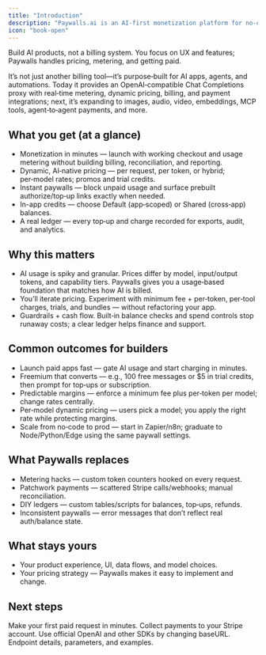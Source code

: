 ```yaml
---
title: "Introduction"
description: "Paywalls.ai is an AI‑first monetization platform for no‑code builders and developers alike."
icon: "book-open"
---
```


<Note>
  Build AI products, not a billing system. You focus on UX and features;
  Paywalls handles pricing, metering, and getting paid.
</Note>

It’s not just another billing tool—it’s purpose‑built for AI apps, agents, and automations. Today it provides an OpenAI‑compatible Chat Completions proxy with real‑time metering, dynamic pricing, billing, and payment integrations; next, it’s expanding to images, audio, video, embeddings, MCP tools, agent‑to‑agent payments, and more.

## What you get (at a glance)

- Monetization in minutes — launch with working checkout and usage metering without building billing, reconciliation, and reporting.
- Dynamic, AI‑native pricing — per request, per token, or hybrid; per‑model rates; promos and trial credits.
- Instant paywalls — block unpaid usage and surface prebuilt authorize/top‑up links exactly when needed.
- In-app credits — choose Default (app‑scoped) or Shared (cross‑app) balances.
- A real ledger — every top‑up and charge recorded for exports, audit, and analytics.

## Why this matters

- AI usage is spiky and granular. Prices differ by model, input/output tokens, and capability tiers. Paywalls gives you a usage‑based foundation that matches how AI is billed.
- You’ll iterate pricing. Experiment with minimum fee + per‑token, per‑tool charges, trials, and bundles — without refactoring your app.
- Guardrails + cash flow. Built‑in balance checks and spend controls stop runaway costs; a clear ledger helps finance and support.

## Common outcomes for builders

- Launch paid apps fast — gate AI usage and start charging in minutes.
- Freemium that converts — e.g., 100 free messages or $5 in trial credits, then prompt for top‑ups or subscription.
- Predictable margins — enforce a minimum fee plus per‑token per model; change rates centrally.
- Per‑model dynamic pricing — users pick a model; you apply the right rate while protecting margins.
- Scale from no‑code to prod — start in Zapier/n8n; graduate to Node/Python/Edge using the same paywall settings.

## What Paywalls replaces

- Metering hacks — custom token counters hooked on every request.
- Patchwork payments — scattered Stripe calls/webhooks; manual reconciliation.
- DIY ledgers — custom tables/scripts for balances, top‑ups, refunds.
- Inconsistent paywalls — error messages that don’t reflect real auth/balance state.

## What stays yours

- Your product experience, UI, data flows, and model choices.
- Your pricing strategy — Paywalls makes it easy to implement and change.

## Next steps

<Columns cols={2}>
  <Card title="Quickstart" href="quickstart" icon="rocket">
    Make your first paid request in minutes.
  </Card>
  <Card
    title="Connect Stripe"
    href="how-to-guides/connect-stripe"
    icon="credit-card"
  >
    Collect payments to your Stripe account.
  </Card>

  <Card title="SDKs" href="sdk-integrations/client-sdks" icon="code">
    Use official OpenAI and other SDKs by changing baseURL.
  </Card>
  <Card
    title="API reference"
    href="api-reference/introduction"
    icon="book-open"
  >
    Endpoint details, parameters, and examples.
  </Card>
</Columns>
